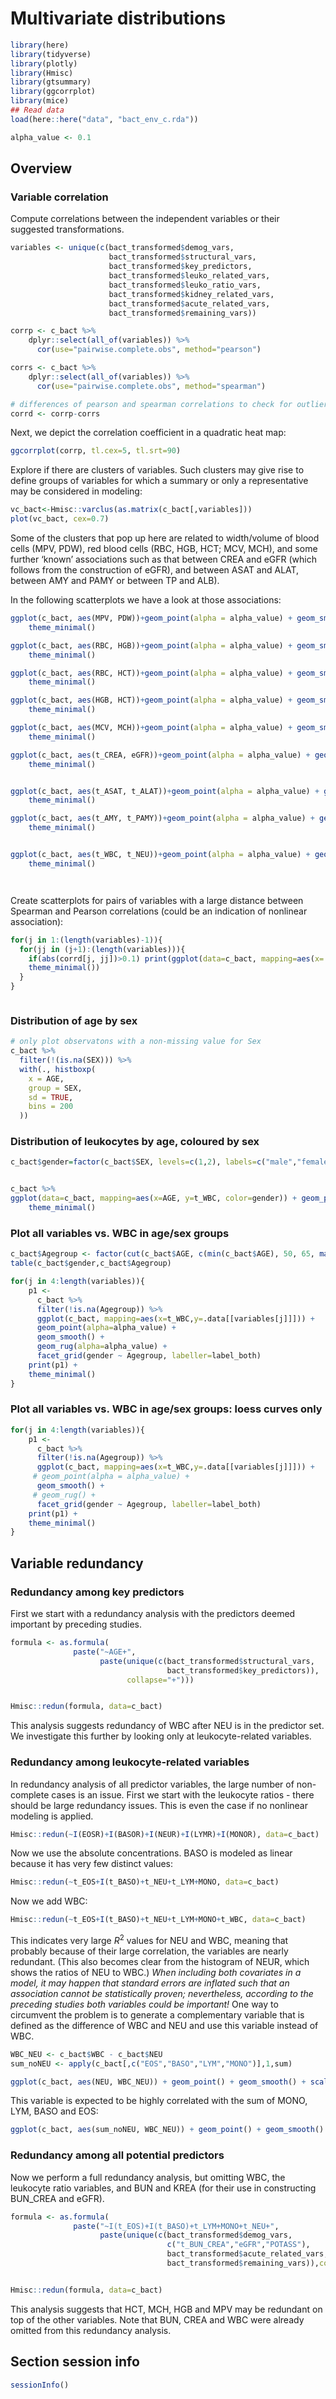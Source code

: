 
#  Multivariate distributions

```r
library(here)
library(tidyverse)
library(plotly)
library(Hmisc)
library(gtsummary)
library(ggcorrplot)
library(mice)
## Read data 
load(here::here("data", "bact_env_c.rda"))

alpha_value <- 0.1
```



## Overview

### Variable correlation

Compute correlations between the independent variables or their suggested transformations.



```r
variables <- unique(c(bact_transformed$demog_vars, 
                      bact_transformed$structural_vars,
                      bact_transformed$key_predictors,
                      bact_transformed$leuko_related_vars,
                      bact_transformed$leuko_ratio_vars,
                      bact_transformed$kidney_related_vars,
                      bact_transformed$acute_related_vars,
                      bact_transformed$remaining_vars))

corrp <- c_bact %>%
    dplyr::select(all_of(variables)) %>%
      cor(use="pairwise.complete.obs", method="pearson")

corrs <- c_bact %>%
    dplyr::select(all_of(variables)) %>%
      cor(use="pairwise.complete.obs", method="spearman")

# differences of pearson and spearman correlations to check for outliers
corrd <- corrp-corrs
```

Next, we depict the correlation coefficient in a quadratic heat map:

```r
ggcorrplot(corrp, tl.cex=5, tl.srt=90)
```

Explore if there are clusters of variables. Such clusters may give rise to define groups of variables for which a summary or only a representative may be considered in modeling:

```r
vc_bact<-Hmisc::varclus(as.matrix(c_bact[,variables]))
plot(vc_bact, cex=0.7)
```

Some of the clusters that pop up here are related to width/volume of blood cells (MPV, PDW), red blood cells (RBC, HGB, HCT; MCV, MCH), and some further 'known' associations such as that between CREA and eGFR (which follows from the construction of eGFR), and between ASAT and ALAT, between AMY and PAMY or between TP and ALB).

In the following scatterplots we have a look at those associations:

```r
ggplot(c_bact, aes(MPV, PDW))+geom_point(alpha = alpha_value) + geom_smooth() +
    theme_minimal()

ggplot(c_bact, aes(RBC, HGB))+geom_point(alpha = alpha_value) + geom_smooth() +
    theme_minimal()

ggplot(c_bact, aes(RBC, HCT))+geom_point(alpha = alpha_value) + geom_smooth() +
    theme_minimal()

ggplot(c_bact, aes(HGB, HCT))+geom_point(alpha = alpha_value) + geom_smooth() +
    theme_minimal()

ggplot(c_bact, aes(MCV, MCH))+geom_point(alpha = alpha_value) + geom_smooth() +
    theme_minimal()

ggplot(c_bact, aes(t_CREA, eGFR))+geom_point(alpha = alpha_value) + geom_smooth() +
    theme_minimal()


ggplot(c_bact, aes(t_ASAT, t_ALAT))+geom_point(alpha = alpha_value) + geom_smooth() +
    theme_minimal()

ggplot(c_bact, aes(t_AMY, t_PAMY))+geom_point(alpha = alpha_value) + geom_smooth() +
    theme_minimal()


ggplot(c_bact, aes(t_WBC, t_NEU))+geom_point(alpha = alpha_value) + geom_smooth() +
    theme_minimal()




```


Create scatterplots for pairs of variables with a large distance between Spearman and Pearson correlations (could be an indication of nonlinear association):

```r
for(j in 1:(length(variables)-1)){
  for(jj in (j+1):(length(variables))){
    if(abs(corrd[j, jj])>0.1) print(ggplot(data=c_bact, mapping=aes(x=.data[[variables[j]]],y=.data[[variables[jj]]]))+ geom_point(alpha = alpha_value)+geom_smooth() +
    theme_minimal())
  }
}



```






### Distribution of age by sex

```r
# only plot observatons with a non-missing value for Sex
c_bact %>%
  filter(!(is.na(SEX))) %>%
  with(., histboxp(
    x = AGE,
    group = SEX,
    sd = TRUE,
    bins = 200
  ))


```

### Distribution of leukocytes by age, coloured by sex

```r
c_bact$gender=factor(c_bact$SEX, levels=c(1,2), labels=c("male","female"))


c_bact %>%
ggplot(data=c_bact, mapping=aes(x=AGE, y=t_WBC, color=gender)) + geom_point() + geom_smooth() +
    theme_minimal()
```

### Plot all variables vs. WBC in age/sex groups

```r
c_bact$Agegroup <- factor(cut(c_bact$AGE, c(min(c_bact$AGE), 50, 65, max(c_bact$AGE))))
table(c_bact$gender,c_bact$Agegroup)
```



```r
for(j in 4:length(variables)){
    p1 <- 
      c_bact %>% 
      filter(!is.na(Agegroup)) %>% 
      ggplot(c_bact, mapping=aes(x=t_WBC,y=.data[[variables[j]]])) + 
      geom_point(alpha=alpha_value) + 
      geom_smooth() +  
      geom_rug(alpha=alpha_value) +
      facet_grid(gender ~ Agegroup, labeller=label_both)
    print(p1) +
    theme_minimal()
}


```

### Plot all variables vs. WBC in age/sex groups: loess curves only

```r
for(j in 4:length(variables)){
    p1 <- 
      c_bact %>% 
      filter(!is.na(Agegroup)) %>% 
      ggplot(c_bact, mapping=aes(x=t_WBC,y=.data[[variables[j]]])) + 
     # geom_point(alpha = alpha_value) + 
      geom_smooth() +  
     # geom_rug() +
      facet_grid(gender ~ Agegroup, labeller=label_both)
    print(p1) +
    theme_minimal()
}
```

## Variable redundancy 

### Redundancy among key predictors

First we start with a redundancy analysis with the predictors deemed important by preceding studies.

```r
formula <- as.formula(
              paste("~AGE+",
                    paste(unique(c(bact_transformed$structural_vars,
                                   bact_transformed$key_predictors)),
                          collapse="+")))


Hmisc::redun(formula, data=c_bact)

```

This analysis suggests redundancy of WBC after NEU is in the predictor set. We investigate this further by looking only at leukocyte-related variables.

### Redundancy among leukocyte-related variables

In redundancy analysis of all predictor variables, the large number of non-complete cases is an issue.  First we start with the leukocyte ratios - there should be large redundancy issues. This is even the case if no nonlinear modeling is applied.

```r
Hmisc::redun(~I(EOSR)+I(BASOR)+I(NEUR)+I(LYMR)+I(MONOR), data=c_bact)
```

Now we use the absolute concentrations. BASO is modeled as linear because it has very few distinct values:

```r
Hmisc::redun(~t_EOS+I(t_BASO)+t_NEU+t_LYM+MONO, data=c_bact)
```

Now we add WBC:

```r
Hmisc::redun(~t_EOS+I(t_BASO)+t_NEU+t_LYM+MONO+t_WBC, data=c_bact)
```

This indicates very large $R^2$ values for NEU and WBC, meaning that probably because of their large correlation, the variables are nearly redundant. (This also becomes clear from the histogram of NEUR, which shows the ratios of NEU to WBC.) *When including both covariates in a model, it may happen that standard errors are inflated such that an association cannot be statistically proven; nevertheless, according to the preceding studies both variables could be important!* One way to circumvent the problem is to generate a complementary variable that is defined as the difference of WBC and NEU and use this variable instead of WBC. 

```r
WBC_NEU <- c_bact$WBC - c_bact$NEU
sum_noNEU <- apply(c_bact[,c("EOS","BASO","LYM","MONO")],1,sum)

ggplot(c_bact, aes(NEU, WBC_NEU)) + geom_point() + geom_smooth() + scale_x_continuous(trans="pseudo_log") + scale_y_continuous(trans="pseudo_log")
```

This variable is expected to be highly correlated with the sum of MONO, LYM, BASO and EOS:

```r
ggplot(c_bact, aes(sum_noNEU, WBC_NEU)) + geom_point() + geom_smooth() + scale_x_continuous(trans="pseudo_log") + scale_y_continuous(trans="pseudo_log")

```

### Redundancy among all potential predictors

Now we perform a full redundancy analysis, but omitting WBC, the leukocyte ratio variables, and BUN and KREA (for their use in constructing BUN_CREA and eGFR).

```r
formula <- as.formula(
              paste("~I(t_EOS)+I(t_BASO)+t_LYM+MONO+t_NEU+",
                    paste(unique(c(bact_transformed$demog_vars,
                                   c("t_BUN_CREA","eGFR","POTASS"),
                                   bact_transformed$acute_related_vars,
                                   bact_transformed$remaining_vars)),collapse="+")))


Hmisc::redun(formula, data=c_bact)
```

This analysis suggests that HCT, MCH, HGB and MPV may be redundant on top of the other variables. Note that BUN, CREA and WBC were already omitted from this redundancy analysis.




## Section session info

```r
sessionInfo()
```
